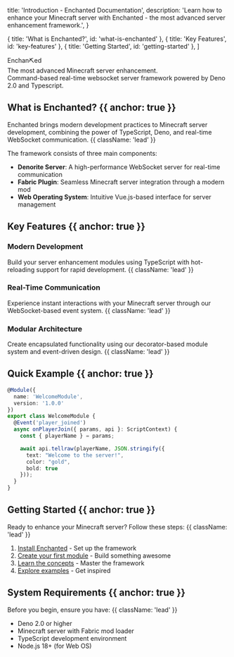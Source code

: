 
  title: 'Introduction - Enchanted Documentation',
  description:
    'Learn how to enhance your Minecraft server with Enchanted - the most advanced server enhancement framework.',
}

  { title: 'What is Enchanted?', id: 'what-is-enchanted' },
  { title: 'Key Features', id: 'key-features' },
  { title: 'Getting Started', id: 'getting-started' },
]

<HeroPattern />

<div className="text-6xl dark:text-white/90 text-black/90 font-black mb-4">
  Enchan<span className="pr-6 -mt-2 text-fuchsia-500">⛏</span>ed
</div>

<div className="text-2xl">The most advanced Minecraft server enhancement. </div>
<div className="text-2xl mb-16">Command-based real-time websocket server framework powered by Deno 2.0 and Typescript.</div>

## What is Enchanted? {{ anchor: true }}

Enchanted brings modern development practices to Minecraft server development, combining the power of TypeScript, Deno, and real-time WebSocket communication. {{ className: 'lead' }}

The framework consists of three main components:

- **Denorite Server**: A high-performance WebSocket server for real-time communication
- **Fabric Plugin**: Seamless Minecraft server integration through a modern mod
- **Web Operating System**: Intuitive Vue.js-based interface for server management

## Key Features {{ anchor: true }}

### Modern Development

Build your server enhancement modules using TypeScript with hot-reloading support for rapid development. {{ className: 'lead' }}

### Real-Time Communication

Experience instant interactions with your Minecraft server through our WebSocket-based event system. {{ className: 'lead' }}

### Modular Architecture

Create encapsulated functionality using our decorator-based module system and event-driven design. {{ className: 'lead' }}

## Quick Example {{ anchor: true }}

```typescript {{ title: 'welcome.ts' }}
@Module({
  name: 'WelcomeModule',
  version: '1.0.0'
})
export class WelcomeModule {
  @Event('player_joined')
  async onPlayerJoin({ params, api }: ScriptContext) {
    const { playerName } = params;

    await api.tellraw(playerName, JSON.stringify({
      text: "Welcome to the server!",
      color: "gold",
      bold: true
    }));
  }
}
```

## Getting Started {{ anchor: true }}

Ready to enhance your Minecraft server? Follow these steps: {{ className: 'lead' }}

1. [Install Enchanted](/installation) - Set up the framework
2. [Create your first module](/quickstart) - Build something awesome
3. [Learn the concepts](/modules) - Master the framework
4. [Explore examples](/examples/basic-module) - Get inspired

## System Requirements {{ anchor: true }}

Before you begin, ensure you have: {{ className: 'lead' }}

- Deno 2.0 or higher
- Minecraft server with Fabric mod loader
- TypeScript development environment
- Node.js 18+ (for Web OS)
